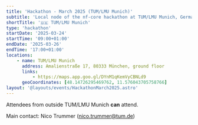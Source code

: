 ```yaml
---
title: 'Hackathon - March 2025 (TUM/LMU Munich)'
subtitle: 'Local node of the nf-core hackathon at TUM/LMU Munich, Germany'
shortTitle: '🇩🇪 TUM/LMU Munich'
type: 'hackathon'
startDate: '2025-03-24'
startTime: '09:00+01:00'
endDate: '2025-03-26'
endTime: '17:00+01:00'
locations:
    - name: TUM/LMU Munich
      address: Amalienstraße 17, 80333 München, ground floor
      links:
          - https://maps.app.goo.gl/DYnM1qKemVyCBNLd9
      geoCoordinates: [48.14726295469762, 11.576043705758766]
layout: '@layouts/events/HackathonMarch2025.astro'
---
```


Attendees from outside TUM/LMU Munich **can** attend.

Main contact: Nico Trummer ([nico.trummer@tum.de](mailto:nico.trummer@tum.de))

